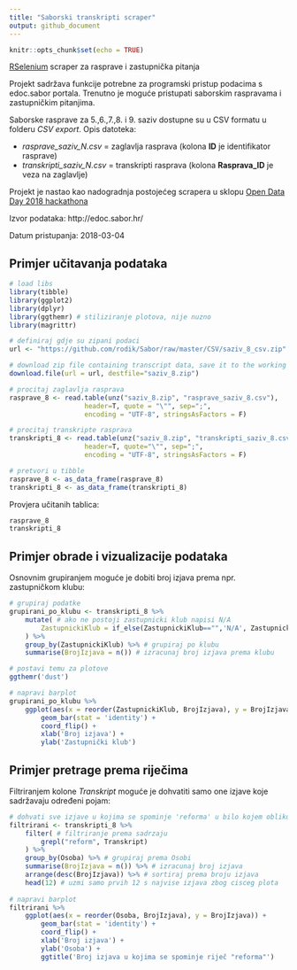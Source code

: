 ```yaml
---
title: "Saborski transkripti scraper"
output: github_document
---
```


```r
knitr::opts_chunk$set(echo = TRUE)
```

[RSelenium](https://github.com/ropensci/RSelenium) scraper za rasprave i zastupnička pitanja

Projekt sadržava funkcije potrebne za programski pristup podacima s edoc.sabor portala. Trenutno je moguće pristupati saborskim raspravama i zastupničkim pitanjima.

Saborske rasprave za 5.,6.,7.,8. i 9. saziv dostupne su u CSV formatu u folderu _CSV export_. Opis datoteka:

* _rasprave_saziv_N.csv_ = zaglavlja rasprava (kolona **ID** je identifikator rasprave)
* _transkripti_saziv_N.csv_ = transkripti rasprava (kolona **Rasprava_ID** je veza na zaglavlje)


Projekt je nastao kao nadogradnja postojećeg scrapera u sklopu [Open Data Day 2018 hackathona](https://www.meetup.com/HrOpen/events/247705753/)

Izvor podataka: http://edoc.sabor.hr/

Datum pristupanja: 2018-03-04

## Primjer učitavanja podataka

```r
# load libs
library(tibble)
library(ggplot2)
library(dplyr)
library(ggthemr) # stiliziranje plotova, nije nuzno
library(magrittr)

# definiraj gdje su zipani podaci
url <- "https://github.com/rodik/Sabor/raw/master/CSV/saziv_8_csv.zip"

# download zip file containing transcript data, save it to the working directory
download.file(url = url, destfile="saziv_8.zip") 

# procitaj zaglavlja rasprava
rasprave_8 <- read.table(unz("saziv_8.zip", "rasprave_saziv_8.csv"), 
                   header=T, quote = "\"", sep=";", 
                   encoding = "UTF-8", stringsAsFactors = F)

# procitaj transkripte rasprava
transkripti_8 <- read.table(unz("saziv_8.zip", "transkripti_saziv_8.csv"), 
                   header=T, quote="\"", sep=";",
                   encoding = "UTF-8", stringsAsFactors = F)

# pretvori u tibble
rasprave_8 <- as_data_frame(rasprave_8)
transkripti_8 <- as_data_frame(transkripti_8)
```

Provjera učitanih tablica:

```r
rasprave_8
transkripti_8
```

## Primjer obrade i vizualizacije podataka

Osnovnim grupiranjem moguće je dobiti broj izjava prema npr. zastupničkom klubu:

```r
# grupiraj podatke
grupirani_po_klubu <- transkripti_8 %>% 
    mutate( # ako ne postoji zastupnicki klub napisi N/A
        ZastupnickiKlub = if_else(ZastupnickiKlub=="",'N/A', ZastupnickiKlub)
    ) %>%
    group_by(ZastupnickiKlub) %>% # grupiraj po klubu
    summarise(BrojIzjava = n()) # izracunaj broj izjava prema klubu

# postavi temu za plotove
ggthemr('dust')    

# napravi barplot
grupirani_po_klubu %>%
    ggplot(aes(x = reorder(ZastupnickiKlub, BrojIzjava), y = BrojIzjava)) +
        geom_bar(stat = 'identity') +
        coord_flip() +
        xlab('Broj izjava') +
        ylab('Zastupnički klub')

```


## Primjer pretrage prema riječima

Filtriranjem kolone _Transkript_ moguće je dohvatiti samo one izjave koje sadržavaju određeni pojam:

```r
# dohvati sve izjave u kojima se spominje 'reforma' u bilo kojem obliku
filtrirani <- transkripti_8 %>% 
    filter( # filtriranje prema sadrzaju
        grepl("reform", Transkript)  
    ) %>% 
    group_by(Osoba) %>% # grupiraj prema Osobi
    summarise(BrojIzjava = n()) %>% # izracunaj broj izjava
    arrange(desc(BrojIzjava)) %>% # sortiraj prema broju izjava
    head(12) # uzmi samo prvih 12 s najvise izjava zbog cisceg plota
    
# napravi barplot
filtrirani %>%
    ggplot(aes(x = reorder(Osoba, BrojIzjava), y = BrojIzjava)) +
        geom_bar(stat = 'identity') +
        coord_flip() +
        xlab('Broj izjava') +
        ylab('Osoba') +
        ggtitle('Broj izjava u kojima se spominje riječ "reforma"')

```